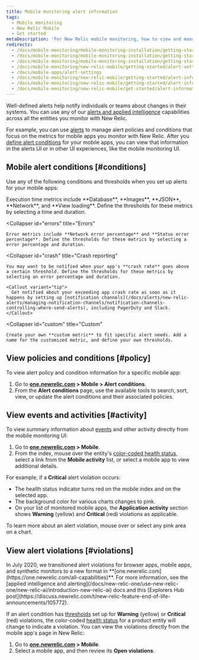 ```yaml
---
title: Mobile monitoring alert information
tags:
  - Mobile monitoring
  - New Relic Mobile
  - Get started
metaDescription: 'For New Relic mobile monitoring, how to view and manage alert policies, conditions, violations, and other activity and events.'
redirects:
  - /docs/mobile-monitoring/mobile-monitoring-installation/getting-started/view-mobile-apps-alert-policies-conditions
  - /docs/mobile-monitoring/mobile-monitoring-installation/getting-started/view-mobile-apps-alert-information
  - /docs/mobile-monitoring/mobile-monitoring-installation/getting-started/alert-information-mobile
  - /docs/mobile-monitoring/new-relic-mobile/getting-started/alert-settings-mobile-apps
  - /docs/mobile-apps/alert-settings
  - /docs/mobile-monitoring/new-relic-mobile/getting-started/alert-information-mobile
  - /docs/mobile-monitoring/new-relic-mobile/getting-started/alert-information-new-relic-mobile
  - /docs/mobile-monitoring/new-relic-mobile/get-started/alert-information-new-relic-mobile
---
```


Well-defined alerts help notify individuals or teams about changes in their systems. You can use any of our [alerts and applied intelligence](/docs/alerts-applied-intelligence) capabilities across all the entities you monitor with New Relic.

For example, you can use [alerts](/docs/alerts-applied-intelligence/new-relic-alerts/get-started/introduction-alerts) to manage alert policies and conditions that focus on the metrics for mobile apps you monitor with New Relic. After you [define alert conditions](/docs/alerts-applied-intelligence/new-relic-alerts/alert-conditions/create-alert-conditions) for your mobile apps, you can view that information in the alerts UI or in other UI experiences, like the mobile monitoring UI.

## Mobile alert conditions [#conditions]

Use any of the following conditions and thresholds when you set up alerts for your mobile apps:

<CollapserGroup>
  <Collapser
    id="execution"
    title="Execution time"
  >
    Execution time metrics include **Database**, **Images**, **JSON**, **Network**, and **View loading**. Define the thresholds for these metrics by selecting a time and duration.
  </Collapser>

  <Collapser
    id="errors"
    title="Errors"
  >
    Error metrics include **Network error percentage** and **Status error percentage**. Define the thresholds for these metrics by selecting a error percentage and duration.
  </Collapser>

  <Collapser
    id="crash"
    title="Crash reporting"
  >
    You may want to be notified when your app's **crash rate** goes above a certain threshold. Define the thresholds for these metrics by selecting an error percentage and duration.

    <Callout variant="tip">
      Get notified about your exceeding app crash rate as soon as it happens by setting up [notification channels](/docs/alerts/new-relic-alerts/managing-notification-channels/notification-channels-controlling-where-send-alerts), including PagerDuty and Slack.
    </Callout>
  </Collapser>

  <Collapser
    id="custom"
    title="Custom"
  >
    Create your own **custom metric** to fit specific alert needs. Add a name for the customized metric, and define your own thresholds.
  </Collapser>
</CollapserGroup>

## View policies and conditions [#policy]

To view alert policy and condition information for a specific mobile app:

1. Go to **[one.newrelic.com](https://one.newrelic.com/all-capabilities) > Mobile > Alert conditions**.
2. From the **Alert conditions** page, use the available tools to search, sort, view, or update the alert conditions and their associated policies.

## View events and activities [#activity]

To view summary information about [events](/docs/alerts/new-relic-alerts-beta/getting-started/alerts-glossary#event) and other activity directly from the mobile monitoring UI:

1. Go to **[one.newrelic.com](https://one.newrelic.com/all-capabilities) > Mobile**.
2. From the index, mouse over the entity's [color-coded health status](/docs/alerts/new-relic-alerts-beta/getting-started/alerts-glossary#health-status), select a link from the **Mobile activity** list, or select a mobile app to view additional details.

For example, if a **Critical** alert violation occurs:

* The health status indicator turns red on the mobile index and on the selected app.
* The background color for various charts changes to pink.
* On your list of monitored mobile apps, the **Application activity** section shows **Warning** (yellow) and **Critical** (red) violations as applicable.

To learn more about an alert violation, mouse over or select any pink area on a chart.

## View alert violations [#violations]

<Callout variant="important">
  In July 2020, we transitioned alert violations for browser apps, mobile apps, and synthetic monitors to a new format in **[one.newrelic.com](https://one.newrelic.com/all-capabilities)**. For more information, see the [applied intelligence and alerting](/docs/new-relic-one/use-new-relic-one/new-relic-ai/introduction-new-relic-ai) docs and this [Explorers Hub post](https://discuss.newrelic.com/t/new-relic-feature-end-of-life-announcements/105772).
</Callout>

If an alert condition has [thresholds](/docs/alerts/new-relic-alerts-beta/getting-started/alerts-glossary#alert-threshold) set up for **Warning** (yellow) or **Critical** (red) violations, the color-coded [health status](/docs/alerts/new-relic-alerts-beta/getting-started/alerts-glossary#health-status) for a product entity will change to indicate a violation. You can view the violations directly from the mobile app's page in New Relic:

1. Go to **[one.newrelic.com](https://one.newrelic.com/all-capabilities) > Mobile**.
2. Select a mobile app, and then review its **Open violations**.
